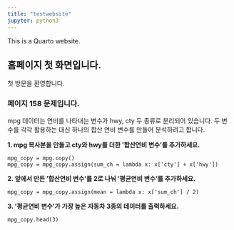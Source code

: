 ```yaml
---
title: "testwebsite"
jupyter: python3
---
```


This is a Quarto website.


## 홈페이지 첫 화면입니다.


첫 방문을 환영합니다.


### 페이지 158 문제입니다.

mpg 데이터는 연비를 나타내는 변수가 hwy, cty 두 종류로 분리되어 있습니다.
두 변수를 각각 활용하는 대신 하나의 합산 연비 변수를 만들어 분석하려고 합니다.

**1. mpg 복사본을 만들고 cty와 hwy를 더한 '합산연비 변수'를 추가하세요.**

```
mpg_copy = mpg.copy()
mpg_copy = mpg_copy.assign(sum_ch = lambda x: x['cty'] + x['hwy'])
```

**2. 앞에서 만든 '합산연비 변수'를 2로 나눠 '평균연비 변수'를 추가하세요.**

```
mpg_copy = mpg_copy.assign(mean = lambda x: x['sum_ch'] / 2)
```

**3. '평균연비 변수'가 가장 높은 자동차 3종의 데이터를 출력하세요.**

```
mpg_copy.head(3)
```
